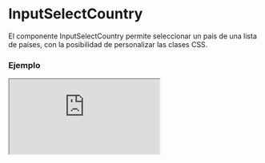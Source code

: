 
# InputSelectCountry

El componente InputSelectCountry permite seleccionar un país de una lista de países, con la posibilidad de personalizar las clases CSS.

### Ejemplo

<Iframe src="https://fenextjs-component-storybook.vercel.app/iframe.html?args=&id=component-input-select-country--index&viewMode=story" />

### Importacion

Para importar el componente InputSelectCountry, se puede hacer desde fenextjs

```tsx copy
import { InputSelectCountry } from "fenextjs";
```

### Parametros

| Parametro | Tipo | Requerido | Default | Descripcion |
| --------- | ---- | --------- | ------- | ----------- |
| ...props | InputSelectTProps\<CountryProps\> | no |  | Propiedades adicionales que extienden de InputSelectTProps, como eventos o configuraciones del componente. |

### Storybook

Para ver el storybook del componente lo puede hacer con este [link](https://fenextjs-component-storybook.vercel.app/?path=/story/component-input-select-country--index)

### Usos

- Básico

```tsx copy

<InputSelectCountry />
```

- InputSelectCountry con opciones personalizadas

```tsx copy

<InputSelectCountry
    classNameSelect="custom-select"
    classNameList="custom-list"
/>
```

- InputSelectCountry con estilos CSS personalizados

```tsx copy

<InputSelectCountry
    classNameSelect="custom-select-class"
/>
```

